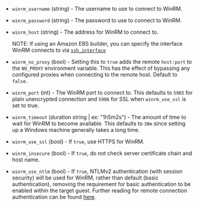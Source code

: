 <!-- Code generated from the comments of the WinRM struct in helper/communicator/config.go; DO NOT EDIT MANUALLY -->

- `winrm_username` (string) - The username to use to connect to WinRM.

- `winrm_password` (string) - The password to use to connect to WinRM.

- `winrm_host` (string) - The address for WinRM to connect to.
  
  NOTE: If using an Amazon EBS builder, you can specify the interface
  WinRM connects to via
  [`ssh_interface`](/docs/builders/amazon-ebs#ssh_interface)

- `winrm_no_proxy` (bool) - Setting this to `true` adds the remote
  `host:port` to the `NO_PROXY` environment variable. This has the effect of
  bypassing any configured proxies when connecting to the remote host.
  Default to `false`.

- `winrm_port` (int) - The WinRM port to connect to. This defaults to `5985` for plain
  unencrypted connection and `5986` for SSL when `winrm_use_ssl` is set to
  true.

- `winrm_timeout` (duration string | ex: "1h5m2s") - The amount of time to wait for WinRM to become available. This defaults
  to `30m` since setting up a Windows machine generally takes a long time.

- `winrm_use_ssl` (bool) - If `true`, use HTTPS for WinRM.

- `winrm_insecure` (bool) - If `true`, do not check server certificate chain and host name.

- `winrm_use_ntlm` (bool) - If `true`, NTLMv2 authentication (with session security) will be used
  for WinRM, rather than default (basic authentication), removing the
  requirement for basic authentication to be enabled within the target
  guest. Further reading for remote connection authentication can be found
  [here](https://msdn.microsoft.com/en-us/library/aa384295(v=vs.85).aspx).
